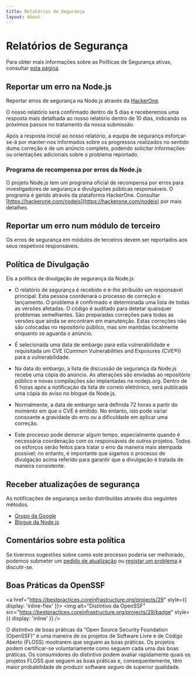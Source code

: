 ```yaml
---
title: Relatórios de Segurança
layout: about
---
```


# Relatórios de Segurança

Para obter mais informações sobre as Políticas de Segurança ativas, consultar [esta página](https://github.com/nodejs/node/security/policy).

## Reportar um erro na Node.js

Reportar erros de segurança na Node.js através da [HackerOne](https://hackerone.com/nodejs).

O nosso relatório será confirmado dentro de 5 dias e receberemos uma resposta mais detalhada ao nosso relatório dentro de 10 dias, indicando os próximos passos no tratamento da nossa submissão.

Após a resposta inicial ao nosso relatório, a equipa de segurança esforçar-se-á por manter-nos informados sobre os progressos realizados no sentido duma correção e de um anúncio completo, podendo solicitar informações ou orientações adicionais sobre o problema reportado.

### Programa de recompensa por erros da Node.js

O projeto Node.js tem um programa oficial de recompensa por erros para investigadores de segurança e divulgações públicas responsáveis. O programa é gerido através da plataforma HackerOne. Consultar [https://hackerone.com/nodejs](https://hackerone.com/nodejs) por mais detalhes.

## Reportar um erro num módulo de terceiro

Os erros de segurança em módulos de terceiros devem ser reportados aos seus respetivos responsáveis.

## Política de Divulgação

Eis a política de divulgação de segurança da Node.js

* O relatório de segurança é recebido e é-lhe atribuído um responsável principal. Esta pessoa coordenará o processo de correção e lançamento. O problema é confirmado e determinada uma lista de todas as versões afetadas. O código é auditado para detetar quaisquer problemas semelhantes. São preparadas correções para todas as versões que ainda se encontram em manutenção. Estas correções não são colocadas no repositório público, mas sim mantidas localmente enquanto se aguarda o anúncio.

* É selecionada uma data de embargo para esta vulnerabilidade e requisitada um CVE (Common Vulnerabilities and Exposures (CVE®)) para a vulnerabilidade.

* Na data do embargo, a lista de discussão de segurança da Node.js recebe uma cópia do anúncio. As alterações são enviadas ao repositório público e novas compilações são implantadas na nodejs.org. Dentro de 6 horas após a notificação da lista de correio eletrónico, será publicada uma cópia do aviso no blogue da Node.js.

* Normalmente, a data de embargo será definida 72 horas a partir do momento em que o CVE é emitido. No entanto, isto pode variar consoante a gravidade do erro ou a dificuldade em aplicar uma correção.

* Este processo pode demorar algum tempo, especialmente quando é necessária coordenação com os responsáveis de outros projetos. Todos os esforços serão feitos para tratar o erro da maneira mais atempada possível; no entanto, é importante que sigamos o processo de divulgação acima referido para garantir que a divulgação é tratada de maneira consistente.

## Receber atualizações de segurança

As notificações de segurança serão distribuídas através dos seguintes métodos.

* [Grupo da Google](https://groups.google.com/group/nodejs-sec)
* [Blogue da Node.js](/blog)

## Comentários sobre esta política

Se tivermos sugestões sobre como este processo poderia ser melhorado, podemos submeter um [pedido de atualização](https://github.com/nodejs/nodejs.org) ou [registar um problema](https://github.com/nodejs/security-wg/issues/new) a discutir-se.

## Boas Práticas da OpenSSF

<a href="https://bestpractices.coreinfrastructure.org/projects/29" style={{ display: 'inline-flex' }}>
  <img alt="Distintivo da OpenSSF" src="https://bestpractices.coreinfrastructure.org/projects/29/badge" style={{ display: 'inline' }} />
</a>

O distintivo de boas práticas da “Open Source Security Foundation (OpenSSF)” é uma maneira de os projetos de Software Livre e de Código Aberto (FLOSS) mostrarem que seguem as boas práticas. Os projetos podem certificar-se voluntariamente como seguem cada uma das boas práticas. Os consumidores do distintivo podem avaliar rapidamente quais os projetos FLOSS que seguem as boas práticas e, consequentemente, têm maior probabilidade de produzir software seguro de superior qualidade.
